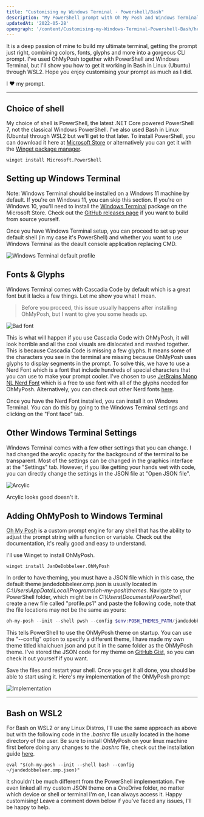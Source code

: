 ```yaml
---
title: "Customising my Windows Terminal - Powershell/Bash"
description: "My PowerShell prompt with Oh My Posh and Windows Terminal"
updatedAt: '2022-05-28'
opengraph: '/content/Customising-my-Windows-Terminal-Powershell-Bash/head.png'
---
```


It is a deep passion of mine to build my ultimate terminal, getting the prompt just right, combining colors, fonts, glyphs and more into a gorgeous CLI prompt. I've used OhMyPosh together with PowerShell and Windows Terminal, but I'll show you how to get it working in Bash in Linux (Ubuntu) through WSL2. Hope you enjoy customising your prompt as much as I did.

I ❤ my prompt.

----

## Choice of shell
My choice of shell is PowerShell, the latest .NET Core powered PowerShell 7, not the classical Windows PowerShell. I've also used Bash in Linux (Ubuntu) through WSL2 but we'll get to that later. To install PowerShell, you can download it here at [Microsoft Store](https://www.microsoft.com/en-us/p/powershell/9mz1snwt0n5d?cid=msft_web_chart&activetab=pivot:overviewtab) or alternatively you can get it with the [Winget package manager](https://docs.microsoft.com/en-us/powershell/scripting/install/installing-powershell-on-windows?view=powershell-7.2#install-powershell-using-winget).

```ShellSession
winget install Microsoft.PowerShell
```

## Setting up Windows Terminal
Note: Windows Terminal should be installed on a Windows 11 machine by default. If you're on Windows 11, you can skip this section. If you're on Windows 10, you'll need to install the [Windows Terminal](https://www.microsoft.com/store/productId/9N0DX20HK701) package on the Microsoft Store. Check out the [GitHub releases page](https://github.com/microsoft/terminal/releases) if you want to build from source yourself.

Once you have Windows Terminal setup, you can proceed to set up your default shell (in my case it's PowerShell) and whether you want to use Windows Terminal as the deault console application replacing CMD.

![Windows Terminal default profile](content/Customising-my-Windows-Terminal-Powershell-Bash/Windows-Terminal.png "Windows Terminal default profile")

## Fonts & Glyphs
Windows Terminal comes with Cascadia Code by default which is a great font but it lacks a few things. Let me show you what I mean.

> Before you proceed, this issue usually happens after installing OhMyPosh, but I want to give you some heads up.

![Bad font](/content/Customising-my-Windows-Terminal-Powershell-Bash/bad-font.png "Bad font")

This is what will happen if you use Cascadia Code with OhMyPosh, it will look horrible and all the cool visuals are dislocated and mashed together. This is because Cascadia Code is missing a few glyphs. It means some of the characters you see in the terminal are missing because OhMyPosh uses glyphs to display segments in the prompt. To solve this, we have to use a Nerd Font which is a font that include hundreds of special characters that you can use to make your prompt cooler. I've chosen to use [JetBrains Mono NL Nerd Font](https://www.jetbrains.com/lp/mono/) which is a free to use font with all of the glyphs needed for OhMyPosh. Alternatively, you can check out other Nerd fonts [here](https://www.nerdfonts.com/).

Once you have the Nerd Font installed, you can install it on Windows Terminal. You can do this by going to the Windows Terminal settings and clicking on the "Font face" tab.

## Other Windows Terminal Settings
Windows Terminal comes with a few other settings that you can change. I had changed the arcylic opacity for the background of the terminal to be transparent. Most of the settings can be changed in the graphics interface at the "Settings" tab. However, if you like getting your hands wet with code, you can directly change the settings in the JSON file at "Open JSON file".

![Arcylic](/content/Customising-my-Windows-Terminal-Powershell-Bash/transparent.png "Arcylic")

Arcylic looks good doesn't it.

## Adding OhMyPosh to Windows Terminal
[Oh My Posh](https://ohmyposh.dev/docs/) is a custom prompt engine for any shell that has the ability to adjust the prompt string with a function or variable. Check out the documentation, it's really good and easy to understand.

I'll use Winget to install OhMyPosh.

```ShellSession
winget install JanDeDobbeleer.OhMyPosh
```

In order to have theming, you must have a JSON file which in this case, the default theme jandedobbeleer.omp.json is usually located in *C:\Users\AppData\Local\Programs\oh-my-posh\themes*. Navigate to your PowerShell folder, which might be in *C:\Users\Documents\PowerShell*, create a new file called "profile.ps1" and paste the following code, note that the file locations may not be the same as yours:

```PowerShell
oh-my-posh --init --shell pwsh --config $env:POSH_THEMES_PATH/jandedobbeleer.omp.json | Invoke-Expression
```

This tells PowerShell to use the OhMyPosh theme on startup. You can use the "--config" option to specify a different theme, I have made my own theme titled khaichuen.json and put it in the same folder as the OhMyPosh theme. I've stored the JSON code for my theme on [GitHub Gist](https://gist.github.com/yapkhaichuen/d3b95e75328d51d7bc65832b182058e9), so you can check it out yourself if you want.

Save the files and restart your shell. Once you get it all done, you should be able to start using it. Here's my implementation of the OhMyPosh prompt:

![Implementation](/content/Customising-my-Windows-Terminal-Powershell-Bash/implementation1.png "Implmentation")

----
## Bash on WSL2
For Bash on WSL2 or any Linux Distros, I'll use the same approach as above but with the following code in the *.bashrc* file usually located in the home directory of the user. Be sure to install OhMyPosh on your linux machine first before doing any changes to the *.bashrc* file, check out the installation guide [here](https://ohmyposh.dev/docs/linux).

```shell
eval "$(oh-my-posh --init --shell bash --config ~/jandedobbeleer.omp.json)"
```
It shouldn't be much different from the PowerShell implementation. I've even linked all my custom JSON theme on a OneDrive folder, no matter which device or shell or terminal I'm on, I can always access it. Happy customising! Leave a comment down below if you've faced any issues, I'll be happy to help.